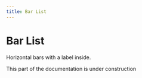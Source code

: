 ```yaml
---
title: Bar List
---
```



# Bar List

Horizontal bars with a label inside.

<Alert variant="warning" className="mt-6" title="🚧 Coming soon...">
  This part of the documentation is under construction
</Alert>
